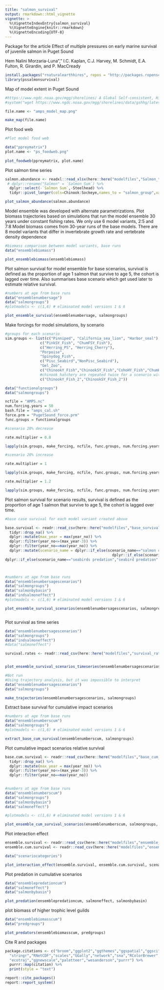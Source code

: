 ```yaml
---
title: "salmon_survival"
output: rmarkdown::html_vignette
vignette: >
  %\VignetteIndexEntry{salmon_survival}
  %\VignetteEngine{knitr::rmarkdown}
  %\VignetteEncoding{UTF-8}
---
```


Package for the article
Effect of multiple pressures on early marine survival of juvenile salmon in Puget Sound

Hem Nalini Morzaria-Luna"," I.C. Kaplan, C.J. Harvey, M. Schmidt, E.A. Fulton, R. Girardin, and P. MacCready


```r
install.packages("rnaturalearthhires", repos = "http://packages.ropensci.org", type = "source")
library(pssalmonsurvival)

```

Map of model extent in Puget Sound

```r

#https://www.ngdc.noaa.gov/mgg/shorelines/ A Global Self-consistent, Hierarchical, High-resolution Geography Database
#system("wget https://www.ngdc.noaa.gov/mgg/shorelines/data/gshhg/latest/gshhg-shp-2.3.7.zip")

file.name <- "amps_model_map.png"

make_map(file.name)

```

Plot food web

```r
#Plot model food web

data("ppreymatrix")
plot.name <- "ps_foodweb.png"
  
plot_foodweb(ppreymatrix, plot.name)


```

Plot salmon time series
```r

salmon.abundance <- readxl::read_xlsx(here::here("modelfiles","Salmon_timeline_Losee.xlsx"), sheet = 1) %>% 
 # dplyr::rename("Salmon" = `Salmon Sum`) %>% 
  dplyr::select(-`Salmon Sum`,-Steelhead) %>% 
  tidyr::pivot_longer(cols=Chinook:Sockeye,names_to = "salmon_group",values_to = "biomass_mt")

plot_salmon_abundance(salmon.abundance)

```


Model ensemble was developed with alternate parametrizations. Plot biomass trajectories based on simulations that run the model ensemble 30 years under constant fishing rates. We only use 6 model variants, 2:5 and 7:8
Model biomass comes from 30-year runs of the base models. There are 8 model variants that differ in invertebrate growth rate and vertebrate density dependence 

```r

#biomass comparison between model variants, base runs
data("ensemblebiomass")

plot_ensemblebiomass(ensemblebiomass)

```


Plot salmon survival for model ensemble for base scenarios, survival is defined as the proportion of age 1 salmon that survive to age 5, the cohort is lagged over time. 
Also summarises base scenario which get used later to estimate relative survival.

```r
#numbers at age from base runs
data("ensemblenumbersage")
data("salmongroups")
#plotmodels <- c(1,6) # eliminated model versions 1 & 6

plot_ensemble_survival(ensemblenumbersage, salmongroups)

```

Make forcings for model simulations, by scenario

```r

#groups for each scenario
sim.groups <- list(c("Pinniped", "California_sea_lion", "Harbor_seal"), 
                c("PinkSY_Fish", "ChumFSY_Fish"), 
                c("Herring_PS", "Herring_Cherry"),
                "Porpoise",
                "Spinydog_Fish", 
                c("Pisc_Seabird","NonPisc_Seabird"),
                "Gel_Zoo", 
                c("ChinookY_Fish","ChinookSY_Fish","CohoHY_Fish","ChumHSY_Fish"),
                #chinook hatchery are repeated twice for a scenario with just Chinook
                c("ChinookY_Fish_2","ChinookSY_Fish_2"))

data("functionalgroups")
data("salmongroups")

ncfile = "AMPS.nc"
num.forcing.years = 50
bash.file = "amps_cal.sh"
force.prm = "PugetSound_force.prm"
func.groups = functionalgroups

#scenario 20% decrease

rate.multiplier = 0.8

lapply(sim.groups, make_forcing, ncfile, func.groups, num.forcing.years, rate.multiplier, bash.file, force.prm, salmongroups)

#scenario 20% increase

rate.multiplier = 1

lapply(sim.groups, make_forcing, ncfile, func.groups, num.forcing.years, rate.multiplier, bash.file, force.prm, salmongroups)

rate.multiplier = 1.2

lapply(sim.groups, make_forcing, ncfile, func.groups, num.forcing.years, rate.multiplier, bash.file, force.prm, salmongroups)


```


Plot salmon survival for scenario results, survival is defined as the proportion of age 1 salmon that survive to age 5, the cohort is lagged over time. 

```r

#base case survival for each model variant created above

base.survival <- readr::read_csv(here::here("modelfiles","base_survival.csv")) %>% 
  tidyr::drop_na() %>%
  dplyr::mutate(max_year = max(year_no)) %>% 
  dplyr::filter(year_no<=(max_year-3)) %>% 
  dplyr::filter(year_no==max(year_no)) %>% 
  dplyr::mutate(scenario_name = dplyr::if_else(scenario_name=="salmon competition","wild pink and chum salmon competition",
                                                 dplyr::if_else(scenario_name=="mammal predation","pinniped predation",
dplyr::if_else(scenario_name=="seabirds predation","seabird predation", scenario_name)))) 



#numbers at age from base runs
data("ensemblenumbersagescenarios")
data("salmongroups")
data("salmonbybasin")
data("indsalmoneffect")                                                                                                                                
#plotmodels <- c(1,6) # eliminated model versions 1 & 6

plot_ensemble_survival_scenarios(ensemblenumbersagescenarios, salmongroups, plotmodels, base.survival, salmonbybasin, indsalmoneffect)



```

Plot survival as time series

```r
data("ensemblenumbersagescenarios")
data("salmongroups")
data("indsalmoneffect")
#data("salmoneffect")

survival.rates <- readr::read_csv(here::here("modelfiles","survival_rates.csv"))


plot_ensemble_survival_scenarios_timeseries(ensemblenumbersagescenarios, salmongroups, indsalmoneffect)

```


```r
#Not run
#Using trajectory analysis, but it was impossible to interpret
data("ensemblenumbersagescenarios")
data("salmongroups")

make_trajectories(ensemblenumbersagescenarios, salmongroups)

```

Extract base survival for cumulative impact scenarios

```r
#numbers at age from base runs
data("ensemblenumberscum")
data("salmongroups")
#plotmodels <- c(1,6) # eliminated model versions 1 & 6

extract_base_cum_survival(ensemblenumberscum, salmongroups)


```


Plot cumulative impact scenarios relative survival
```r

base.cum.survival <- readr::read_csv(here::here("modelfiles","base_cum_survival.csv")) %>% 
  tidyr::drop_na() %>%
  dplyr::mutate(max_year = max(year_no)) %>% 
  dplyr::filter(year_no<=(max_year-3)) %>% 
  dplyr::filter(year_no==max(year_no)) 
     

#numbers at age from base runs
data("ensemblenumberscum")
data("salmongroups")
data("salmonbybasin")
data("salmoneffect")

#plotmodels <- c(1,6) # eliminated model versions 1 & 6

plot_ensemble_cum_survival_scenarios(ensemblenumberscum, salmongroups, base.cum.survival, salmonbybasin, salmoneffect)

```

Plot interaction effect

```r

ensemble.survival <- readr::read_csv(here::here("modelfiles","ensemble_survival.csv")) 
ensemble.cum.survival <- readr::read_csv(here::here("modelfiles","ensemble_cum_survival.csv")) 

data("scenariocategories")

plot_interaction_effect(ensemble.survival, ensemble.cum.survival, scenariocategories)
```

Plot predation in cumulative scenarios
```r

data("ensemblepredationcum")
data("salmoneffect")
data("salmonbybasin")

plot_predation(ensemblepredationcum, salmoneffect, salmonbybasin)

```

plot biomass of higher trophic level guilds
```r
data("ensemblebiomasscum")
data("predgroups")

plot_predators(ensemblebiomasscum, predgroups)


```

Cite R and packages
```r

package.citations <- c("broom","ggplot2","ggthemes","ggspatial","ggsci","rgdal","rnaturalearth","sf","sp","magrittr","ggforce","dplyr","here","ncdf4","readr",
  "stringr","RNetCDF","scales","GGally","network","sna","RColorBrewer","grDevices","colorRamps","colorspace","tidyr","Hmisc","forcats",
  "ecotraj","ggnewscale","paletteer","wesanderson","purrr") %>%
  purrr::map(citation) %>%
  print(style = "text")

report::cite_packages()
report::report_system()
```

